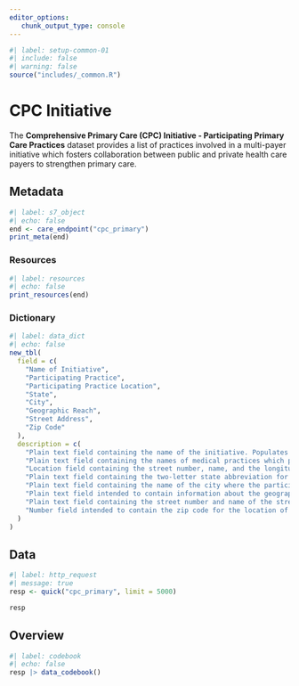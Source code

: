 ```yaml
---
editor_options: 
   chunk_output_type: console
---
```


```r
#| label: setup-common-01
#| include: false
#| warning: false
source("includes/_common.R")
```

# CPC Initiative {#care-cpc}

The __Comprehensive Primary Care (CPC) Initiative - Participating Primary Care Practices__ dataset provides a list of practices involved in a multi-payer initiative which fosters collaboration between public and private health care payers to strengthen primary care.

## Metadata

```r
#| label: s7_object
#| echo: false
end <- care_endpoint("cpc_primary")
print_meta(end)
```

### Resources

```r
#| label: resources
#| echo: false
print_resources(end)
```

### Dictionary

```r
#| label: data_dict
#| echo: false
new_tbl(
  field = c(
    "Name of Initiative", 
    "Participating Practice", 
    "Participating Practice Location", 
    "State", 
    "City", 
    "Geographic Reach", 
    "Street Address", 
    "Zip Code"
  ),
  description = c(
    "Plain text field containing the name of the initiative. Populates the initiative name onto the Where Innovation is Happening maps.", 
    "Plain text field containing the names of medical practices which participated in the CPC initiative.", 
    "Location field containing the street number, name, and the longitude and latitude coordinates of the participating practice.", 
    "Plain text field containing the two-letter state abbreviation for the state where the participating practice is located.", 
    "Plain text field containing the name of the city where the participating practice is located.", 
    "Plain text field intended to contain information about the geographic reach of the participating practice. This field is not currently in use.", 
    "Plain text field containing the street number and name of the street where the participating practice is located.",
    "Number field intended to contain the zip code for the location of the participating practice. This field is not currently in use."
  )
)
```

## Data

```r
#| label: http_request
#| message: true
resp <- quick("cpc_primary", limit = 5000)

resp
```

## Overview

```r
#| label: codebook
#| echo: false
resp |> data_codebook()
```
